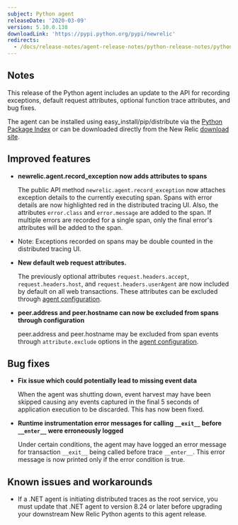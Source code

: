 ```yaml
---
subject: Python agent
releaseDate: '2020-03-09'
version: 5.10.0.138
downloadLink: 'https://pypi.python.org/pypi/newrelic'
redirects:
  - /docs/release-notes/agent-release-notes/python-release-notes/python-agent-5100137
---
```


## Notes

This release of the Python agent includes an update to the API for recording exceptions, default request attributes, optional function trace attributes, and bug fixes.

The agent can be installed using easy_install/pip/distribute via the [Python Package Index](https://pypi.python.org/pypi/newrelic) or can be downloaded directly from the New Relic [download site](https://download.newrelic.com/python_agent/release).

## Improved features

* **newrelic.agent.record_exception now adds attributes to spans**

  The public API method `newrelic.agent.record_exception` now attaches exception details to the currently executing span. Spans with error details are now highlighted red in the distributed tracing UI. Also, the attributes `error.class` and `error.message` are added to the span. If multiple errors are recorded for a single span, only the final error's attributes will be added to the span.
* Note: Exceptions recorded on spans may be double counted in the distributed tracing UI.
* **New default web request attributes.**

  The previously optional attributes `request.headers.accept`, `request.headers.host`, and `request.headers.userAgent` are now included by default on all web transactions. These attributes can be excluded through [agent configuration](/docs/agents/python-agent/attributes/enabling-disabling-attributes-python).
* **peer.address and peer.hostname can now be excluded from spans through configuration**

  peer.address and peer.hostname may be excluded from span events through `attribute.exclude` options in the [agent configuration](/docs/agents/python-agent/attributes/enabling-disabling-attributes-python).

## Bug fixes

* **Fix issue which could potentially lead to missing event data**

  When the agent was shutting down, event harvest may have been skipped causing any events captured in the final 5 seconds of application execution to be discarded. This has now been fixed.
* **Runtime instrumentation error messages for calling `__exit__` before `__enter__` were erroneously logged**

  Under certain conditions, the agent may have logged an error message for transaction `__exit__` being called before trace `__enter__`. This error message is now printed only if the error condition is true.

## Known issues and workarounds

* If a .NET agent is initiating distributed traces as the root service, you must update that .NET agent to version 8.24 or later before upgrading your downstream New Relic Python agents to this agent release.
